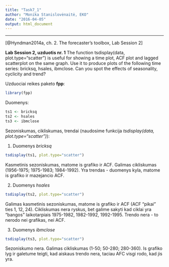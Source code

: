 ```yaml
---
title: "Task7_1"
author: "Monika Stanislovėnaitė, EKO"
date: "2016-04-05"
output: html_document
---
```

---
[@Hyndman2014a, ch. 2. The forecaster’s toolbox, Lab Session 2]

**Lab Session 2, uzduotis nr. 1**
The function tsdisplay(data, plot.type="scatter") is useful for showing a time plot, ACF plot and lagged scatterplot on the same graph. Use it to produce plots of the following time series: bricksq, hsales, ibmclose. Can you spot the effects of seasonality, cyclicity and trend?

Uzduociai reikes paketo **fpp**:
```r
library(fpp)
```

Duomenys:
```r
ts1 <- bricksq
ts2 <- hsales
ts3 <- ibmclose
```


Sezoniskumas, cikliskumas, trendai (naudosime funkcija *tsdisplay(data, plot.type="scatter")*):

1) Duomenys *bricksq*
```r
tsdisplay(ts1, plot.type="scatter")
```
Kasmetinis sezoniskumas, matome is grafiko ir ACF. Galimas cikliskumas (1956-1975; 1975-1983; 1984-1992). Yra trendas - duomenys kyla, matome is grafiko ir mazejancio ACF.

2) Duomenys *hsales*
```r
tsdisplay(ts2, plot.type="scatter")
```
Galimas kasmetinis sezoniskumas, matome is grafiko ir ACF (ACF "pikai" ties 1, 12, 24). Cikliskumas nera ryskus, bet galime sakyti kad ciklai yra "bangos" laikotarpiais 1975-1982, 1982-1992, 1992-1995. Trendo nera - to nerodo nei grafikas, nei ACF.

3) Duomenys *ibmclose*
```r
tsdisplay(ts3, plot.type="scatter")
```
Sezoniskumo nera. Galimas cikliskumas (1-50; 50-280; 280-360). Is grafiko lyg ir galetume teigti, kad aiskaus trendo nera, taciau AFC visgi rodo, kad jis yra.
